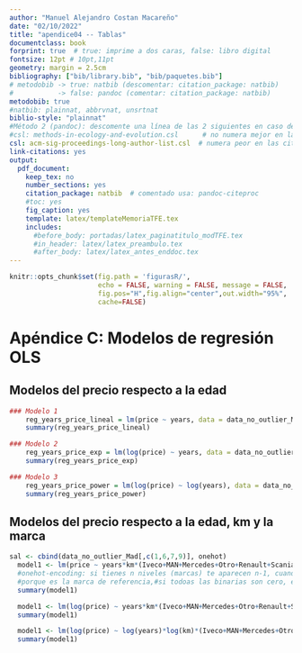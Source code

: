 ```yaml
---
author: "Manuel Alejandro Costan Macareño"
date: "02/10/2022"
title: "apendice04 -- Tablas"
documentclass: book
forprint: true  # true: imprime a dos caras, false: libro digital
fontsize: 12pt # 10pt,11pt
geometry: margin = 2.5cm 
bibliography: ["bib/library.bib", "bib/paquetes.bib"]
# metodobib -> true: natbib (descomentar: citation_package: natbib) 
#           -> false: pandoc (comentar: citation_package: natbib)
metodobib: true
#natbib: plainnat, abbrvnat, unsrtnat
biblio-style: "plainnat"
#Método 2 (pandoc): descomente una línea de las 2 siguientes en caso de usarlo
#csl: methods-in-ecology-and-evolution.csl      # no numera mejor en las citas
csl: acm-sig-proceedings-long-author-list.csl  # numera peor en las citas
link-citations: yes
output: 
  pdf_document:
    keep_tex: no
    number_sections: yes
    citation_package: natbib  # comentado usa: pandoc-citeproc
    #toc: yes
    fig_caption: yes
    template: latex/templateMemoriaTFE.tex
    includes:
      #before_body: portadas/latex_paginatitulo_modTFE.tex
      #in_header: latex/latex_preambulo.tex
      #after_body: latex/latex_antes_enddoc.tex
---
```




```r
knitr::opts_chunk$set(fig.path = 'figurasR/',
                      echo = FALSE, warning = FALSE, message = FALSE,
                      fig.pos="H",fig.align="center",out.width="95%",
                      cache=FALSE)

```


<!-- \setcounter{chapter}{2} -->
<!-- \setcounter{chapter}{2} escribir 2 para capítulo 3  -->
<!-- \pagenumbering{arabic} -->


\ifdefined\ifprincipal
\else
\setlength{\parindent}{1em}
\pagestyle{fancy}
\setcounter{tocdepth}{4}
\tableofcontents
<!-- \nocite{*} -->
\fi

\ifdefined\ifdoblecara
\fancyhead{}{}
\fancyhead[LE,RO]{\scriptsize\rightmark}
\fancyfoot[LO,RE]{\scriptsize\slshape \leftmark}
\fancyfoot[C]{}
\fancyfoot[LE,RO]{\footnotesize\thepage}
\else
\fancyhead{}{}
\fancyhead[RO]{\scriptsize\rightmark}
\fancyfoot[LO]{\scriptsize\slshape \leftmark}
\fancyfoot[C]{}
\fancyfoot[RO]{\footnotesize\thepage}
\fi
\renewcommand{\headrulewidth}{0.4pt}
\renewcommand{\footrulewidth}{0.4pt}

# Apéndice C: Modelos de regresión OLS

## Modelos del precio respecto a la edad 

\begin{table}[h!]\centering
\caption{\label{D_M1} Modelo lineal del precio respecto a la edad.}
\end{table}
```r
### Modelo 1
    reg_years_price_lineal = lm(price ~ years, data = data_no_outlier_Mad) #nos da el a y el b
    summary(reg_years_price_lineal)
```

\clearpage
\begin{table}[h!]\centering
\caption{\label{D_M2} Modelo exponencial del precio respecto a la edad.}
\end{table}
```r
### Modelo 2
    reg_years_price_exp = lm(log(price) ~ years, data = data_no_outlier_Mad) #nos da el a y el 
    summary(reg_years_price_exp)
```

\begin{table}[h!]\centering
\caption{\label{D_M3} Modelo potencial del precio respecto a la edad.}
\end{table}
```r
### Modelo 3
    reg_years_price_power = lm(log(price) ~ log(years), data = data_no_outlier_Mad) #nos da el a y el b
    summary(reg_years_price_power)
```

\clearpage
## Modelos del precio respecto a la edad, km y la marca
\begin{table}[h!]\centering
\caption{\label{D_M1_1} Modelo lineal del precio respecto a la edad, kilometraje y marca.}
\end{table}
```r
sal <- cbind(data_no_outlier_Mad[,c(1,6,7,9)], onehot)
  model1 <- lm(price ~ years*km*(Iveco+MAN+Mercedes+Otro+Renault+Scania+Volvo), sal[,c(-1)]) 
  #onehot-encoding: si tienes n niveles (marcas) te aparecen n-1, cuando no aparece DAF es 
  #porque es la marca de referencia,#si todoas las binarias son cero, el modelo predice para DAF
  summary(model1)
```


\begin{table}[h!]\centering
\caption{\label{D_M2_2} Modelo exponencial del precio respecto a la edad, kilometraje y marca.}
\end{table}
```r
  model1 <- lm(log(price) ~ years*km*(Iveco+MAN+Mercedes+Otro+Renault+Scania+Volvo), sal[,c(-1)]) 
  summary(model1)
```
  

\begin{table}[h!]\centering
\caption{\label{D_M3_3} Modelo potencial del precio respecto a la edad, kilometraje y marca.}
\end{table}
```r
  model1 <- lm(log(price) ~ log(years)*log(km)*(Iveco+MAN+Mercedes+Otro+Renault+Scania+Volvo), sal[,c(-1)]) 
  summary(model1)
```



